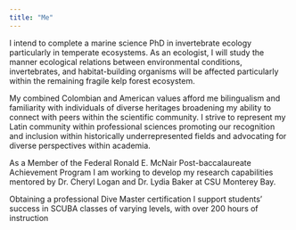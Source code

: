 ```yaml
---
title: "Me"
---
```


I intend to complete a marine science PhD in invertebrate ecology particularly in temperate ecosystems. As an ecologist, I will study the manner ecological relations between environmental conditions, invertebrates, and habitat-building organisms will be affected particularly within the remaining fragile kelp forest ecosystem.

My combined Colombian and American values afford me bilingualism and familiarity with individuals of diverse heritages broadening my ability to connect with peers within the scientific community. I strive to represent my Latin community within professional sciences promoting our recognition and inclusion within historically underrepresented fields and advocating for diverse perspectives within academia.

As a Member of the Federal Ronald E. McNair Post-baccalaureate Achievement Program I am ​working to develop my research capabilities mentored by Dr. Cheryl Logan and Dr. Lydia Baker at CSU Monterey Bay.

Obtaining a professional Dive Master certification I support students' success in SCUBA classes of varying levels, with over 200 hours of instruction
